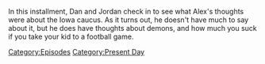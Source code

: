{{DEFAULTSORT:
    #_EPISODE_0890:January 16, 2024
}}{{Episode
    | title           = January 16, 2024
    | caption         = Listen to this episode on [https://knowledgefight.libsyn.com/890-january-16-2024 Libsyn], Read the [[Transcript/890: January 16, 2024|Unofficial Transcript]], View discussion on [https://reddit.com/19act5u Reddit]
    | episodeNumber   = 890
    | length          = 01:31:15
    | airDate         = January 19, 2024
    | coverageDate    = January 16, 2024
    | episodeType     = [[:Category:Present Day|Present Day]]
    | previousEpisode = [[889: The Debate Of The Century, Part 2]]
    | nextEpisode     = [[891: April 2-5, 2004]]
}}

{{Stub}}

In this installment, Dan and Jordan check in to see what Alex's thoughts were about the Iowa caucus.  As it turns out, he doesn't have much to say about it, but he does have thoughts about demons, and how much you suck if you take your kid to a football game.

[[Category:Episodes]]
[[Category:Present Day]]
